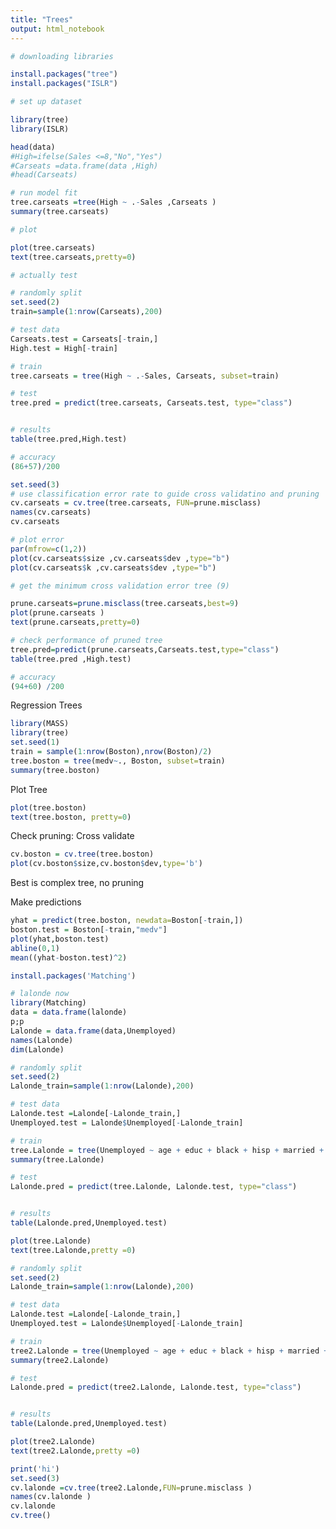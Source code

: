 ```yaml
---
title: "Trees"
output: html_notebook
---
```

```r
# downloading libraries

install.packages("tree")
install.packages("ISLR")
```

```r
# set up dataset

library(tree)
library(ISLR)

head(data)
#High=ifelse(Sales <=8,"No","Yes")
#Carseats =data.frame(data ,High)
#head(Carseats)
```
```r
# run model fit
tree.carseats =tree(High ~ .-Sales ,Carseats )
summary(tree.carseats)
```
```r
# plot

plot(tree.carseats)
text(tree.carseats,pretty=0)
```
```r
# actually test

# randomly split
set.seed(2)
train=sample(1:nrow(Carseats),200)

# test data
Carseats.test = Carseats[-train,]
High.test = High[-train]

# train
tree.carseats = tree(High ~ .-Sales, Carseats, subset=train)

# test
tree.pred = predict(tree.carseats, Carseats.test, type="class")


# results
table(tree.pred,High.test)
```
```r
# accuracy
(86+57)/200
```
```r
set.seed(3)
# use classification error rate to guide cross validatino and pruning
cv.carseats = cv.tree(tree.carseats, FUN=prune.misclass)
names(cv.carseats)
cv.carseats

```
```r
# plot error
par(mfrow=c(1,2))
plot(cv.carseats$size ,cv.carseats$dev ,type="b")
plot(cv.carseats$k ,cv.carseats$dev ,type="b")
```
```r
# get the minimum cross validation error tree (9)

prune.carseats=prune.misclass(tree.carseats,best=9)
plot(prune.carseats )
text(prune.carseats,pretty=0)

```

```r
# check performance of pruned tree
tree.pred=predict(prune.carseats,Carseats.test,type="class")
table(tree.pred ,High.test)
```
```r
# accuracy
(94+60) /200
```

Regression Trees
```r
library(MASS)
library(tree)
set.seed(1)
train = sample(1:nrow(Boston),nrow(Boston)/2)
tree.boston = tree(medv~., Boston, subset=train)
summary(tree.boston)
```
Plot Tree
```r
plot(tree.boston)
text(tree.boston, pretty=0)
```
Check pruning: Cross validate
```r
cv.boston = cv.tree(tree.boston)
plot(cv.boston$size,cv.boston$dev,type='b')

```
Best is complex tree, no pruning

Make predictions
```r
yhat = predict(tree.boston, newdata=Boston[-train,])
boston.test = Boston[-train,"medv"]
plot(yhat,boston.test)
abline(0,1)
mean((yhat-boston.test)^2)
```



```r
install.packages('Matching')
```


```r
# lalonde now
library(Matching)
data = data.frame(lalonde)
p;p
Lalonde = data.frame(data,Unemployed)
names(Lalonde)
dim(Lalonde)
```

```r
# randomly split
set.seed(2)
Lalonde_train=sample(1:nrow(Lalonde),200)

# test data
Lalonde.test =Lalonde[-Lalonde_train,]
Unemployed.test = Lalonde$Unemployed[-Lalonde_train]

# train
tree.Lalonde = tree(Unemployed ~ age + educ + black + hisp + married + nodegr + re74 + re75 + u74 + treat,Lalonde, subset=Lalonde_train)
summary(tree.Lalonde)

# test
Lalonde.pred = predict(tree.Lalonde, Lalonde.test, type="class")


# results
table(Lalonde.pred,Unemployed.test)

plot(tree.Lalonde)
text(tree.Lalonde,pretty =0)
```

```r
# randomly split
set.seed(2)
Lalonde_train=sample(1:nrow(Lalonde),200)

# test data
Lalonde.test =Lalonde[-Lalonde_train,]
Unemployed.test = Lalonde$Unemployed[-Lalonde_train]

# train
tree2.Lalonde = tree(Unemployed ~ age + educ + black + hisp + married + nodegr + u74 + treat,Lalonde, subset=Lalonde_train)
summary(tree2.Lalonde)

# test
Lalonde.pred = predict(tree2.Lalonde, Lalonde.test, type="class")


# results
table(Lalonde.pred,Unemployed.test)

plot(tree2.Lalonde)
text(tree2.Lalonde,pretty =0)
```

```r
print('hi')
set.seed(3)
cv.lalonde =cv.tree(tree2.Lalonde,FUN=prune.misclass )
names(cv.lalonde )
cv.lalonde
cv.tree()
```




